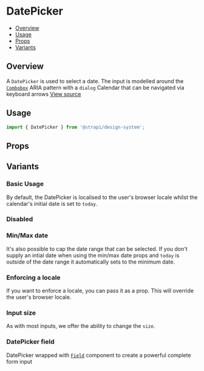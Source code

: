 

<Meta of={DatePickerStories} />

# DatePicker

- [Overview](#overview)
- [Usage](#usage)
- [Props](#props)
- [Variants](#variants)

## Overview

A `DatePicker` is used to select a date. The input is modelled around the [`Combobox`](https://github.com/strapi/design-system/tree/main/packages/strapi-design-system/src/Combobox) ARIA pattern with a `dialog`
Calendar that can be navigated via keyboard arrows
[View source](https://github.com/strapi/design-system/tree/main/packages/strapi-design-system/src/DatePicker)

## Usage

```js
import { DatePicker } from '@strapi/design-system';
```

<Canvas of={DatePickerStories.Base} />

## Props

<ArgsTable of={DatePicker} />

## Variants

### Basic Usage

By default, the DatePicker is localised to the user's browser locale whilst the calendar's initial date is set to `today`.

<Canvas of={DatePickerStories.Base} />

### Disabled

<Canvas of={DatePickerStories.Disabled} />

### Min/Max date

It's also possible to cap the date range that can be selected. If you don't supply an intial date when using the
min/max date props and `today` is outside of the date range it automatically sets to the minimum date.

<Canvas of={DatePickerStories.MinMaxDate} />

### Enforcing a locale

If you want to enforce a locale, you can pass it as a prop. This will override the user's browser locale.

<Canvas of={DatePickerStories.Locale} />

### Input size

As with most inputs, we offer the ability to change the `size`.

<Canvas of={DatePickerStories.Sizing} />

### DatePicker field

DatePicker wrapped with [`Field`](https://github.com/strapi/design-system/tree/main/packages/strapi-design-system/src/Field) component to create a powerful complete form input

<Canvas of={DatePickerStories.WithField} />
